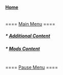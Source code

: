 ==== [[Home]] ====
<br>
==== [[Main Menu]] ====
===== * [[Additional Content]] =====
===== * [[Mods Content]] =====
<br>
==== [[Pause Menu]] ====